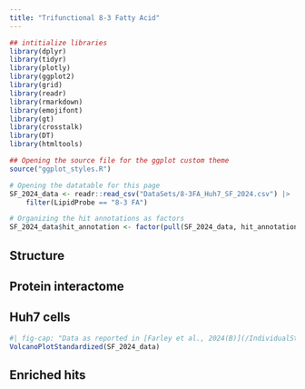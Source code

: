 ```yaml
---
title: "Trifunctional 8-3 Fatty Acid"
---
```


<!-- R setup, reading dataframes and minor data wrangling -->
```r
## intitialize libraries
library(dplyr)
library(tidyr)
library(plotly)
library(ggplot2)
library(grid)
library(readr)
library(rmarkdown)
library(emojifont)
library(gt)
library(crosstalk)
library(DT)
library(htmltools)

## Opening the source file for the ggplot custom theme
source("ggplot_styles.R")

# Opening the datatable for this page
SF_2024_data <- readr::read_csv("DataSets/8-3FA_Huh7_SF_2024.csv") |>
	filter(LipidProbe == "8-3 FA")

# Organizing the hit annotations as factors
SF_2024_data$hit_annotation <- factor(pull(SF_2024_data, hit_annotation), levels = c("enriched hit", "hit", "enriched candidate", "candidate", "no hit", "NA"), ordered = TRUE)

```

## Structure

## Protein interactome

::: {.panel-tabset}

## Huh7 cells

```r
#| fig-cap: "Data as reported in [Farley et al., 2024(B)](/IndividualStudies/SF_2024_B.qmd)"
VolcanoPlotStandardized(SF_2024_data)
```

:::

## Enriched hits

```r

```